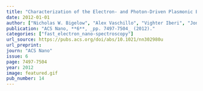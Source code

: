 ```yaml
---
title: "Characterization of the Electron- and Photon-Driven Plasmonic Excitations of Metal Nanorods"
date: 2012-01-01
author: ["Nicholas W. Bigelow", "Alex Vaschillo", "Vighter Iberi", "Jon P. Camden", "David J. Masiello"]
publication: "ACS Nano, **6**, _pp. 7497-7504_ (2012)."
categories: ["fast_electron_nano-spectroscopy"]
url_source: https://pubs.acs.org/doi/abs/10.1021/nn302980u
url_preprint: 
journ: "ACS Nano"
issue: 6
page: 7497-7504
year: 2012
image: featured.gif
pub_number: 14
---
```

